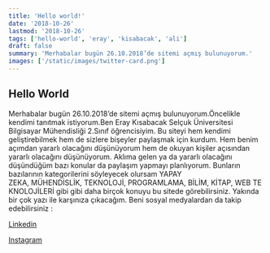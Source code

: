 ```yaml
---
title: 'Hello world!'
date: '2018-10-26'
lastmod: '2018-10-26'
tags: ['hello-world', 'eray', 'kisabacak', 'ali']
draft: false
summary: 'Merhabalar bugün 26.10.2018’de sitemi açmış bulunuyorum.'
images: ['/static/images/twitter-card.png']
---
```


## Hello World

Merhabalar bugün 26.10.2018’de sitemi açmış bulunuyorum.Öncelikle kendimi tanıtmak istiyorum.Ben Eray Kısabacak Selçuk Üniversitesi Bilgisayar Mühendisliği 2.Sınıf öğrencisiyim.
Bu siteyi hem kendimi geliştirebilmek hem de sizlere bişeyler paylaşmak için kurdum. Hem benim açımdan yararlı olacağını düşünüyorum hem de okuyan kişiler açısından yararlı olacağını düşünüyorum. Aklıma gelen ya da yararlı olacağını düşündüğüm bazı konular da paylaşım yapmayı planlıyorum. Bunların bazılarının kategorilerini söyleyecek olursam YAPAY ZEKA, MÜHENDİSLİK, TEKNOLOJİ, PROGRAMLAMA, BİLİM, KİTAP, WEB TEKNOLOJİLERİ gibi gibi daha birçok konuyu bu sitede görebilirsiniz. Yakında bir çok yazı ile karşınıza çıkacağım.
Beni sosyal medyalardan da takip edebilirsiniz :

[Linkedin](https://www.linkedin.com/in/eraykisabacak/)

[Instagram](https://www.instagram.com/eraykisabacak/)
